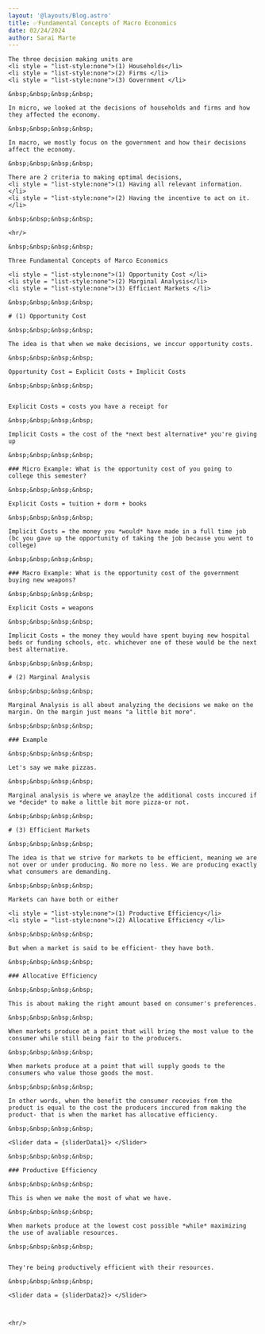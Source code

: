 ```yaml
---
layout: '@layouts/Blog.astro'
title: ✅Fundamental Concepts of Macro Economics
date: 02/24/2024
author: Sarai Marte
---
```



<span style=" font-family: var(--primaryFont);">


    The three decision making units are 
    <li style = "list-style:none">(1) Households</li>
    <li style = "list-style:none">(2) Firms </li>
    <li style = "list-style:none">(3) Government </li>

    &nbsp;&nbsp;&nbsp;&nbsp;

    In micro, we looked at the decisions of households and firms and how they affected the economy.

    &nbsp;&nbsp;&nbsp;&nbsp;

    In macro, we mostly focus on the government and how their decisions affect the economy.

    &nbsp;&nbsp;&nbsp;&nbsp;

    There are 2 criteria to making optimal decisions,
    <li style = "list-style:none">(1) Having all relevant information.</li>
    <li style = "list-style:none">(2) Having the incentive to act on it. </li>

    &nbsp;&nbsp;&nbsp;&nbsp;    

    <hr/>

    &nbsp;&nbsp;&nbsp;&nbsp;    

    Three Fundamental Concepts of Marco Economics

    <li style = "list-style:none">(1) Opportunity Cost </li>
    <li style = "list-style:none">(2) Marginal Analysis</li>
    <li style = "list-style:none">(3) Efficient Markets </li>

    &nbsp;&nbsp;&nbsp;&nbsp;    

    # (1) Opportunity Cost

    &nbsp;&nbsp;&nbsp;&nbsp;    

    The idea is that when we make decisions, we inccur opportunity costs.

    &nbsp;&nbsp;&nbsp;&nbsp;    

    Opportunity Cost = Explicit Costs + Implicit Costs 

    &nbsp;&nbsp;&nbsp;&nbsp;    


    Explicit Costs = costs you have a receipt for

    &nbsp;&nbsp;&nbsp;&nbsp;    

    Implicit Costs = the cost of the *next best alternative* you're giving up

    &nbsp;&nbsp;&nbsp;&nbsp;    

    ### Micro Example: What is the opportunity cost of you going to college this semester? 

    &nbsp;&nbsp;&nbsp;&nbsp;    

    Explicit Costs = tuition + dorm + books 

    &nbsp;&nbsp;&nbsp;&nbsp;    

    Implicit Costs = the money you *would* have made in a full time job (bc you gave up the opportunity of taking the job because you went to college)

    &nbsp;&nbsp;&nbsp;&nbsp;    

    ### Macro Example: What is the opportunity cost of the government buying new weapons?

    &nbsp;&nbsp;&nbsp;&nbsp;    

    Explicit Costs = weapons

    &nbsp;&nbsp;&nbsp;&nbsp;    

    Implicit Costs = the money they would have spent buying new hospital beds or funding schools, etc. whichever one of these would be the next best alternative.

    &nbsp;&nbsp;&nbsp;&nbsp;    

    # (2) Marginal Analysis

    &nbsp;&nbsp;&nbsp;&nbsp;    

    Marginal Analysis is all about analyzing the decisions we make on the margin. On the margin just means "a little bit more". 

    &nbsp;&nbsp;&nbsp;&nbsp;    

    ### Example

    &nbsp;&nbsp;&nbsp;&nbsp;    

    Let's say we make pizzas.
    
    &nbsp;&nbsp;&nbsp;&nbsp;    

    Marginal analysis is where we anaylze the additional costs inccured if we *decide* to make a little bit more pizza-or not.

    &nbsp;&nbsp;&nbsp;&nbsp;    

    # (3) Efficient Markets

    &nbsp;&nbsp;&nbsp;&nbsp;    

    The idea is that we strive for markets to be efficient, meaning we are not over or under producing. No more no less. We are producing exactly what consumers are demanding. 

    &nbsp;&nbsp;&nbsp;&nbsp;   

    Markets can have both or either

    <li style = "list-style:none">(1) Productive Efficiency</li>
    <li style = "list-style:none">(2) Allocative Efficiency </li>

    &nbsp;&nbsp;&nbsp;&nbsp;    

    But when a market is said to be efficient- they have both.

    &nbsp;&nbsp;&nbsp;&nbsp;    

    ### Allocative Efficiency

    &nbsp;&nbsp;&nbsp;&nbsp;    

    This is about making the right amount based on consumer's preferences.

    &nbsp;&nbsp;&nbsp;&nbsp;    

    When markets produce at a point that will bring the most value to the consumer while still being fair to the producers. 
  
    &nbsp;&nbsp;&nbsp;&nbsp;    

    When markets produce at a point that will supply goods to the consumers who value those goods the most.

    &nbsp;&nbsp;&nbsp;&nbsp;    

    In other words, when the benefit the consumer recevies from the product is equal to the cost the producers inccured from making the product- that is when the market has allocative efficiency.
   
    &nbsp;&nbsp;&nbsp;&nbsp;    

    <Slider data = {sliderData1}> </Slider>

    &nbsp;&nbsp;&nbsp;&nbsp;    

    ### Productive Efficiency

    &nbsp;&nbsp;&nbsp;&nbsp;    

    This is when we make the most of what we have.
    
    &nbsp;&nbsp;&nbsp;&nbsp;    

    When markets produce at the lowest cost possible *while* maximizing the use of avaliable resources.
   
    &nbsp;&nbsp;&nbsp;&nbsp;    


    They're being productively efficient with their resources.

    &nbsp;&nbsp;&nbsp;&nbsp; 

    <Slider data = {sliderData2}> </Slider>

   

    <hr/>

</span>
